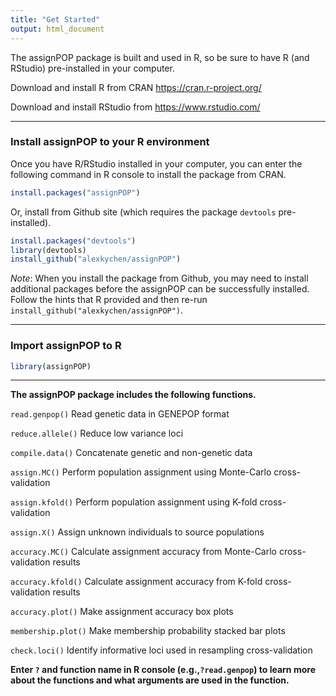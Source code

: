 ```yaml
---
title: "Get Started"
output: html_document
---
```


The assignPOP package is built and used in R, so be sure to have R (and RStudio) pre-installed in your computer.

Download and install R from CRAN [https://cran.r-project.org/](https://cran.r-project.org/) 

Download and install RStudio from [https://www.rstudio.com/](https://www.rstudio.com/)

***
### Install assignPOP to your R environment

Once you have R/RStudio installed in your computer, you can enter the following command in R console to install the package from CRAN.

```r
install.packages("assignPOP")
```

Or, install from Github site (which requires the package `devtools` pre-installed).

```r
install.packages("devtools")
library(devtools)
install_github("alexkychen/assignPOP")

```

*Note*: When you install the package from Github, you may need to install additional packages before the assignPOP can be successfully installed. Follow the hints that R provided and then re-run `install_github("alexkychen/assignPOP")`.


***
### Import assignPOP to R

```r
library(assignPOP)

```

***

**The assignPOP package includes the following functions.**

`read.genpop()` Read genetic data in GENEPOP format

`reduce.allele()` Reduce low variance loci

`compile.data()` Concatenate genetic and non-genetic data

`assign.MC()` Perform population assignment using Monte-Carlo cross-validation

`assign.kfold()` Perform population assignment using K-fold cross-validation

`assign.X()` Assign unknown individuals to source populations

`accuracy.MC()` Calculate assignment accuracy from Monte-Carlo cross-validation results

`accuracy.kfold()` Calculate assignment accuracy from K-fold cross-validation results

`accuracy.plot()` Make assignment accuracy box plots

`membership.plot()` Make membership probability stacked bar plots

`check.loci()` Identify informative loci used in resampling cross-validation

**Enter `?` and function name in R console (e.g.,`?read.genpop`) to learn more about the functions and what arguments are used in the function.**

